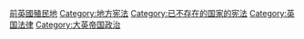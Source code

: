 [[Category:前英國殖民地|]]
[[Category:地方宪法|Category:地方宪法]]
[[Category:已不存在的国家的宪法|Category:已不存在的国家的宪法]]
[[Category:英国法律|Category:英国法律]]
[[Category:大英帝国政治|Category:大英帝国政治]]